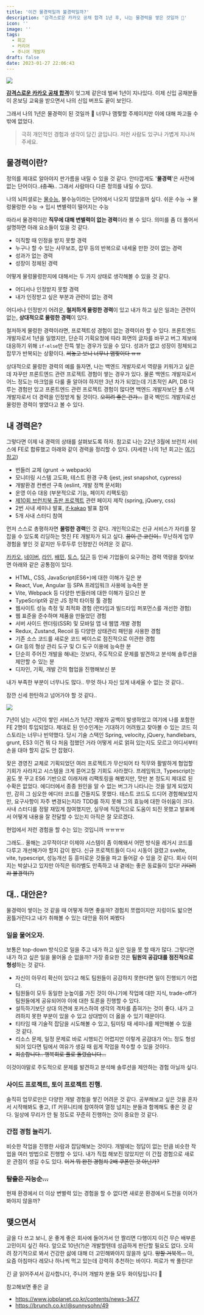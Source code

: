 ```yaml
---
title: '이건 물경력일까 불경력일까?'
description: '감격스로운 카카오 공채 합격 1년 후, 나는 물경력을 쌓은 것일까 🥹'
icon: ''
image: ''
tags:
  - 회고
  - 커리어
  - 주니어 개발자
draft: false
date: 2023-01-27 22:06:43
---
```


![](https://velog.velcdn.com/images/bepyan/post/3048dbfd-0d2b-4aa5-9649-f853f23a7a36/image.gif)

[**감격스로운 카카오 공채 합격**](/posts/writing/2021-pass-kakao)이 엊그제 같은데 벌써 1년이 지나있다.
이제 신입 공채분들이 온보딩 교육을 받으면서 나의 신입 버프도 끝이 보인다.

그래서 나의 1년은 물경력이 된 것일까 🥹
너무나 맴찢할 주제이지만 이에 대해 파고들 수밖에 없었다.

> 극히 개인적인 경험과 생각이 담긴 글입니다. 저런 사람도 있구나 가볍게 지나쳐 주세요.

## 물경력이란?

정의를 제대로 알아야지 판가름을 내릴 수 있을 것 같다.
안타깝게도 '**물경력**'은 사전에 없는 단어이다..~~(충격)~~.. 그래서 사람마다 다른 정의를 내릴 수 있다.

나의 뇌피셜로는 [물수능](https://namu.wiki/w/%EB%AC%BC%EC%88%98%EB%8A%A5), 불수능이라는 단어에서 나오지 않았을까 싶다.
쉬운 수능 → 물렁물렁한 수능 → 입시 변별력이 떨어지는 수능

따라서 물경력이란 **직무에 대해 변별력이 없는 경력**이라 볼 수 있다.
의미를 좀 더 풀어서 설명하면 아래 요소들이 있을 것 같다.

- 이직할 때 인정을 받지 못할 경력
- 누구나 할 수 있는 사무보조, 잡무 등의 반복으로 내세울 만한 것이 없는 경력
- 성과가 없는 경력
- 성장이 정체된 경력

어떻게 물렁물렁한지에 대해서는 두 가지 상태로 생각해볼 수 있을 것 같다.

- 어디서나 인정받지 못할 경력
- 내가 인정받고 싶은 부분과 관련이 없는 경력

어디서나 인정받기 어려운, **철저하게 물렁한 경력**이 있고
내가 하고 싶은 일과는 관련이 없는, **상대적으로 물렁한 경력**이 있다.

철저하게 물렁한 경력이라면, 프로젝트성 경험이 없는 경력이라 할 수 있다.
프론트엔드 개발자로서 1년을 일했지만, 단순히 기획요청에 따라 화면의 글자를 바꾸고 버그 제보에 대응하기 위해 `if-else`만 잔뜩 쌓는 경우가 있을 수 있다. 성과가 없고 성장이 정체되고 잡무가 반복되는 상황이다. ~~써놓고 보니 너무나 맴찢이다 ㅠㅠ~~

상대적으로 물렁한 경력의 예를 들자면, 나는 백엔드 개발자로서 역량을 키워가고 싶은데 자꾸만 프론트엔드 관련 프로젝트 경험이 쌓는 경우가 있다. 물론 백엔드 개발자로서 어느 정도는 마크업을 다룰 줄 알아야 하지만 3년 차가 되었는데 기초적인 API, DB 다루는 경험만 있고 프론트엔드 관련 프로젝트 경험이 많다면 백엔드 개발자보단 풀 스텍 개발자로서 더 경력을 인정받게 될 것이다. ~~오히려 좋은 건가...~~ 결국 벡인드 개발자로선 물렁한 경력이 쌓였다고 볼 수 있다.

## 내 경력은?

그렇다면 이제 내 경력의 상태를 살펴보도록 하자.
참고로 나는 22년 3월에 브런치 서비스에 FE로 합류했고 아래와 같이 경력을 정리할 수 있다.
(자세한 나의 1년 회고는 [여기 참고](https://bepyan.github.io/blog/retrospect/2022-in-kakao))

- 번들러 교체 (grunt → webpack)
- 모니터링 시스템 고도화, 테스트 환경 구축 (jest, jest snapshot, cypress)
- 개발환경 컨벤션 구축 (eslint, 개발 정책 문서화)
- 운영 이슈 대응 (부분적으로 기능, 페이지 리팩토링)
- [제10회 브런치북 출판 프로젝트](https://brunch.co.kr/brunchbookproject/10) 관련 페이지 제작 (spring, jQuery, css)
- 2번 사내 세미나 발표, [if-kakao](https://if.kakao.com/2022/session/76) 발표 참여
- 5개 사내 스터디 참여

먼저 스스로 총평하자면 **물렁한 경력**인 것 같다.
개인적으로는 신규 서비스가 자리를 잘 잡을 수 있도록 리딩하는 멋진 FE 개발자가 되고 싶다. ~~꿈이 큰 코린이..~~
무난하게 업무 경험을 쌓인 것 같지만 두루두루 인정받긴 어려운 것 같다.

[카카오](https://careers.kakao.com/jobs?skilset=Web_front&part=TECHNOLOGY&keyword=&page=1), [네이버](https://recruit.navercorp.com/rcrt/list.do?srchClassCd=1000000), [라인](https://careers.linecorp.com/ko/jobs?ca=All&ci=Seoul,Bundang&co=East%20Asia), [배민](https://career.woowahan.com/#recruit-list), [토스](https://toss.im/career/jobs?company=%EC%A0%84%EC%B2%B4&category=engineering-platform), [당근](https://team.daangn.com/jobs/engineering-frontend/#_filter) 등 인싸 기업들이 요구하는 경력 역량을 찾아보면 아래와 같은 공통점이 있다.

- HTML, CSS, JavaScript(ES6+)에 대한 이해가 깊은 분
- React, Vue, Angular 등 SPA 프레임워크 사용에 능숙한 분
- Vite, Webpack 등 다양한 번들러에 대한 이해가 깊으신 분
- TypeScript와 같은 JS 정적 타이핑 툴 경험
- 웹사이트 성능 측정 및 최적화 경험 (런타임과 빌드타임 퍼포먼스를 개선한 경험)
- 웹 표준을 준수하며 제품을 만들었던 경험
- 서버 사이드 렌더링(SSR) 및 모바일 앱 내 웹앱 개발 경험
- Redux, Zustand, Recoil 등 다양한 상태관리 패턴을 사용한 경험
- 기존 소스 코드를 새로운 코드 베이스로 점진적으로 이관한 경험
- Git 등의 형상 관리 도구 및 CI 도구 이용에 능숙한 분
- 단순히 주어진 개발을 해내는 것보다, 주도적으로 문제를 발견하고 분석해 솔루션을 제안할 수 있는 분
- 디자인, 기획, 개발 간의 협업을 진행해보신 분

내가 부족한 부분이 너무나도 많다.. 무엇 하나 자신 있게 내세울 수 없는 것 같다..

잠깐 신세 한탄하고 넘어가야 할 것 같다..

![](https://velog.velcdn.com/images/bepyan/post/b3b2243f-95a4-4568-9c7f-c7e21f1755aa/image.gif)

7년이 넘는 시간이 쌓인 서비스가 1년간 개발자 공백이 발생하었고 여기에 나를 포함한 FE 2명이 투입되었다. 제대로 된 인수인계는 기대하기 어려웠고 찾아볼 수 있는 코드 히스토리는 너무나 빈약했다. 당시 기술 스택인 Spring, velocity, jQuery, handlebars, grunt, ES3 이건 뭐 다 처음 접했던 거라 어떻게 서로 얽혀 있는지도 모르고 어디서부터 손을 대야 할지 감도 안 잡혔다.

잦은 경영진 교체로 기획되었던 여러 프로젝트가 무산되어 타 직무와 활발하게 협업할 기회가 사라지고 시스템을 크게 뜯어고칠 기회도 사라졌다. 프레임워크, Typescript는 꿈도 못 꾸고 ES6 기반으로 이래저래 리팩토링을 해봤지만, 맛만 본 정도지 제대로 된 수확은 없었다. 에디터에서 종종 원인을 알 수 없는 버그가 나타나는 것을 알게 되었지만, 감히 그 심오한 에디터 코드를 건들지도 못했다. 테스트 코드도 드디어 경험해보았지만, 요구사항이 자주 변경되는지라 TDD를 하지 못해 그의 효능에 대한 아쉬움이 크다. 사내 스터디를 정말 재밌게 참여했지만, 실무에 직접적으로 도움이 되진 못했고 발표에서 어떻게 내용을 잘 전달할 수 있는지 아직은 잘 모르겠다.

현업에서 저런 경험을 할 수는 있는 것입니까 ㅠㅠㅠㅠ

그래도.. 올해는 고무적이다!
이제야 시스템이 좀 이해돼서 어떤 방식을 레거시 코드를 다루고 개선해가야 할지 감이 왔다. 신규 프로젝트들이 다시 시동이 걸렸고 svelte, vite, typescript, 성능개선 등 흥미로운 것들을 파고 들어갈 수 있을 것 같다. 회사 이미지는 박살나고 있지만 아직은 워라벨도 만족하고 내 곁에는 좋은 동료들이 있다!
~~기다려랴 불경력(?)~~

## 대.. 대안은?

물경력이 쌓이는 것 같을 때 어떻게 하면 좋을까?
경험치 쪼랩이지만 지렁이도 밟으면 꿈틀거린다고 내가 취해볼 수 있는 대안을 쥐어 짜봤다

### 일을 물어오자.

보통은 top-down 방식으로 일을 주고 내가 하고 싶은 일을 못 할 때가 많다.
그렇다면 내가 하고 싶은 일을 물어올 순 없을까?
가장 중요한 것은 **팀원의 공감대를 점진적으로 형성**하는 것 같다.

- 자신이 아무리 확신이 있다고 해도 팀원들이 공감하지 못한다면 일이 진행되기 어렵다.
- 팀원들이 모두 동일한 눈높이를 가진 것이 아니기에 작업에 대한 지식, trade-off가 팀원들에게 공유되어야 이에 대한 토론을 진행할 수 있다.
- 설득하기보단 상대 의견에 포커스하여 생각의 격차를 좁혀가는 것이 좋다. 내가 고려하지 못한 부분이 있을 수 있고 상대방이 더 옳을 수 있기 때문이다.
- 티타임 때 기술적 잡담을 시도해볼 수 있고, 팀미팅 때 세미나를 제안해볼 수 있을 것 같다.
- 리소스 문제, 일정 문제로 바로 시행되긴 어렵지만 이렇게 공감대가 어느 정도 형성되어 있다면 팀에서 여유가 생길 때 쉽게 작업을 착수할 수 있을 것이다.
- ~~죄송합니다.. 행복회로 풀로 돌렸습니다...~~

이것이야말로 주도적으로 문제를 발견하고 분석해 솔루션을 제안하는 경험 아닐까 싶다.

### 사이드 프로젝트, 토이 프로젝트 진행.

솔직히 업무로만은 다양한 개발 경험을 쌓긴 어려운 것 같다.
공부해보고 싶은 것을 혼자서 시작해봐도 좋고, IT 커뮤니티에 참여하여 열정 넘치는 분들과 함께해도 좋은 것 같다.
일상에 무리가 안 될 정도로 꾸준히 진행하는 것이 중요한 것 같다.

### 간접 경험 늘리기.

비슷한 작업을 진행한 사람과 잡담해보는 것이다. 개발에는 정답이 없는 만큼 비슷한 작업을 여러 방법으로 진행할 수 있다. 내가 직접 해보진 않았지만 이 간접 경험으로 새로운 관점이 생길 수도 있다. ~~이거 뭐 완전 경험치 2배 쿠폰인 것 아닌가?~~

### ~~탈출은 지능순...~~

현재 환경에서 더 이상 변별력 있는 경험을 할 수 없다면 새로운 환경에서 도전을 이어가 봐야지 않을까?

## 맺으면서

글을 다 쓰고 보니, 운 좋게 좋은 회사에 들어가서 안 짤리면 다행이지 이건 무슨 배부른 고민이지 싶긴 하다. 앞으로 10년(?)은 개발할텐데 성급하게 판단할 필요도 없다. 오히려 장기적으로 봐서 건강한 삶에 대해 더 고민해봐야지 않을까 싶다. ~~망할 거북목...~~ 아, 요즘 아침마다 레모나 하나씩 먹고 있는데 강력히 추천하는 바이다. 피로가 싹 풀린다!

긴 글 읽어주셔서 감사합니다, 주니어 개발자 분들 모두 화이팅입니다 💚

참고해보면 좋은 글

- https://www.jobplanet.co.kr/contents/news-3477
- https://brunch.co.kr/@sunnysohn/49
